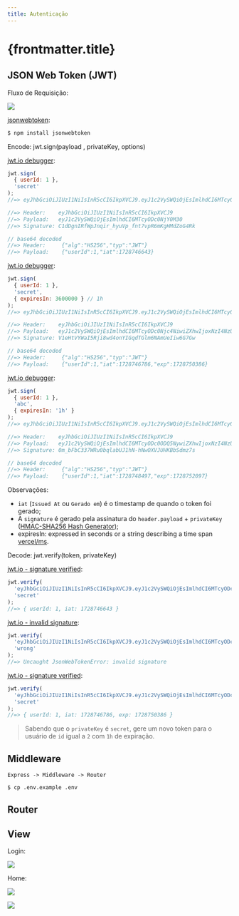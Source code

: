 ```yaml
---
title: Autenticação
---
```



# {frontmatter.title}

<CodeTree src="/codes/expressjs/invest-app-auth" githubUrl={true} devContainerUrl={true} />

## JSON Web Token (JWT)

Fluxo de Requisição:

![](/lp2/imgs/expressjs/auth/jwt-request.png)

[jsonwebtoken](https://www.npmjs.com/package/jsonwebtoken):

```bash
$ npm install jsonwebtoken
```

Encode: jwt.sign(payload , privateKey, options)

[jwt.io debugger](https://jwt.io/#debugger-io?token=eyJhbGciOiJIUzI1NiIsInR5cCI6IkpXVCJ9.eyJ1c2VySWQiOjEsImlhdCI6MTcyODc0NjY0M30.C1dDgnIRfWpJnqir_hyuVp_fnt7vpR6mKgHMdZoG4Rk):

```js showLineNumbers title="Encode JWT"
jwt.sign(
  { userId: 1 },
  'secret'
);
//=> eyJhbGciOiJIUzI1NiIsInR5cCI6IkpXVCJ9.eyJ1c2VySWQiOjEsImlhdCI6MTcyODc0NjY0M30.C1dDgnIRfWpJnqir_hyuVp_fnt7vpR6mKgHMdZoG4Rk

//=> Header:    eyJhbGciOiJIUzI1NiIsInR5cCI6IkpXVCJ9
//=> Payload:   eyJ1c2VySWQiOjEsImlhdCI6MTcyODc0NjY0M30
//=> Signature: C1dDgnIRfWpJnqir_hyuVp_fnt7vpR6mKgHMdZoG4Rk

// base64 decoded
//=> Header:     {"alg":"HS256","typ":"JWT"}
//=> Payload:    {"userId":1,"iat":1728746643}
```

[jwt.io debugger](https://jwt.io/#debugger-io?token=eyJhbGciOiJIUzI1NiIsInR5cCI6IkpXVCJ9.eyJ1c2VySWQiOjEsImlhdCI6MTcyODc0Njc4NiwiZXhwIjoxNzI4NzUwMzg2fQ.V1eHtVYWaI5Rji8wd4onYIGqdTGlm6NAmUeIiw6G7Gw):

```js showLineNumbers title="Encode JWT"
jwt.sign(
  { userId: 1 },
  'secret',
  { expiresIn: 3600000 } // 1h
);
//=> eyJhbGciOiJIUzI1NiIsInR5cCI6IkpXVCJ9.eyJ1c2VySWQiOjEsImlhdCI6MTcyODc0Njc4NiwiZXhwIjoxNzI4NzUwMzg2fQ.V1eHtVYWaI5Rji8wd4onYIGqdTGlm6NAmUeIiw6G7Gw

//=> Header:    eyJhbGciOiJIUzI1NiIsInR5cCI6IkpXVCJ9
//=> Payload:   eyJ1c2VySWQiOjEsImlhdCI6MTcyODc0Njc4NiwiZXhwIjoxNzI4NzUwMzg2fQ
//=> Signature: V1eHtVYWaI5Rji8wd4onYIGqdTGlm6NAmUeIiw6G7Gw

// base64 decoded
//=> Header:     {"alg":"HS256","typ":"JWT"}
//=> Payload:    {"userId":1,"iat":1728746786,"exp":1728750386}
```

[jwt.io debugger](https://jwt.io/#debugger-io?token=eyJhbGciOiJIUzI1NiIsInR5cCI6IkpXVCJ9.eyJ1c2VySWQiOjEsImlhdCI6MTcyODc0ODQ5NywiZXhwIjoxNzI4NzUyMDk3fQ.0m_bFbC337WRu0bqlabUJ1hN-hNwOXVJUHKBbSdmz7s):

```js showLineNumbers title="Encode JWT"
jwt.sign(
  { userId: 1 },
  'abc',
  { expiresIn: '1h' }
);
//=> eyJhbGciOiJIUzI1NiIsInR5cCI6IkpXVCJ9.eyJ1c2VySWQiOjEsImlhdCI6MTcyODc0ODQ5NywiZXhwIjoxNzI4NzUyMDk3fQ.0m_bFbC337WRu0bqlabUJ1hN-hNwOXVJUHKBbSdmz7s

//=> Header:    eyJhbGciOiJIUzI1NiIsInR5cCI6IkpXVCJ9
//=> Payload:   eyJ1c2VySWQiOjEsImlhdCI6MTcyODc0ODQ5NywiZXhwIjoxNzI4NzUyMDk3fQ
//=> Signature: 0m_bFbC337WRu0bqlabUJ1hN-hNwOXVJUHKBbSdmz7s

// base64 decoded
//=> Header:     {"alg":"HS256","typ":"JWT"}
//=> Payload:    {"userId":1,"iat":1728748497,"exp":1728752097}
```

Observações:

- `iat` (`Issued At` ou `Gerado em`) é o timestamp de quando o token foi gerado;
- A `signature` é gerado pela assinatura do `header.payload` + `privateKey` ([HMAC-SHA256 Hash Generator](https://www.devglan.com/online-tools/hmac-sha256-online));
- expiresIn: expressed in seconds or a string describing a time span [vercel/ms](https://github.com/vercel/ms).

Decode: jwt.verify(token, privateKey)

[jwt.io - signature verified](https://jwt.io/#debugger-io?token=eyJhbGciOiJIUzI1NiIsInR5cCI6IkpXVCJ9.eyJ1c2VySWQiOjEsImlhdCI6MTcyODc0NjY0M30.C1dDgnIRfWpJnqir_hyuVp_fnt7vpR6mKgHMdZoG4Rk):

```js showLineNumbers title="Decode JWT"
jwt.verify(
  'eyJhbGciOiJIUzI1NiIsInR5cCI6IkpXVCJ9.eyJ1c2VySWQiOjEsImlhdCI6MTcyODc0NjY0M30.C1dDgnIRfWpJnqir_hyuVp_fnt7vpR6mKgHMdZoG4Rk',
  'secret'
);
//=> { userId: 1, iat: 1728746643 }
```

[jwt.io - invalid signature](https://jwt.io/#debugger-io?token=eyJhbGciOiJIUzI1NiIsInR5cCI6IkpXVCJ9.eyJ1c2VySWQiOjEsImlhdCI6MTcyODc0NjY0M30.C1dDgnIRfWpJnqir_hyuVp_fnt7vpR6mKgHMdZoG4Rk):

```js showLineNumbers title="Decode JWT"
jwt.verify(
  'eyJhbGciOiJIUzI1NiIsInR5cCI6IkpXVCJ9.eyJ1c2VySWQiOjEsImlhdCI6MTcyODc0NjY0M30.C1dDgnIRfWpJnqir_hyuVp_fnt7vpR6mKgHMdZoG4Rk',
  'wrong'
);
//=> Uncaught JsonWebTokenError: invalid signature
```

[jwt.io - signature verified](https://jwt.io/#debugger-io?token=eyJhbGciOiJIUzI1NiIsInR5cCI6IkpXVCJ9.eyJ1c2VySWQiOjEsImlhdCI6MTcyODc0Njc4NiwiZXhwIjoxNzI4NzUwMzg2fQ.V1eHtVYWaI5Rji8wd4onYIGqdTGlm6NAmUeIiw6G7Gw):

```js showLineNumbers title="Decode JWT"
jwt.verify(
  'eyJhbGciOiJIUzI1NiIsInR5cCI6IkpXVCJ9.eyJ1c2VySWQiOjEsImlhdCI6MTcyODc0Njc4NiwiZXhwIjoxNzI4NzUwMzg2fQ.V1eHtVYWaI5Rji8wd4onYIGqdTGlm6NAmUeIiw6G7Gw',
  'secret'
);
//=> { userId: 1, iat: 1728746786, exp: 1728750386 }
```

> Sabendo que o `privateKey` é `secret`, gere um novo token para o usuário de `id` igual a `2` com `1h` de expiração.

## Middleware

```text
Express -> Middleware -> Router
```

<CodePreview src="/codes/expressjs/invest-app-auth/src/middleware/auth.js" highlightLines="9" />

<CodePreview src="/codes/expressjs/invest-app-auth/.env.example" highlightLines="10" />

```bash
$ cp .env.example .env
```

## Router

<CodePreview src="/codes/expressjs/invest-app-auth/src/routes.js" highlightLines="2-3,5,20,44,64,78,105,119,137,153-165,167-189" />

<CodePreview src="/codes/expressjs/invest-app-auth/requests.http" highlightLines="17-26,28-37,39-41,43-46,51,57,63,71,86,91,96,103,118" />

## View

Login:

![](/lp2/imgs/expressjs/auth/signin.png)

<CodePreview src="/codes/expressjs/invest-app-auth/public/signin.html" />

<CodePreview src="/codes/expressjs/invest-app-auth/public/js/signin.js" highlightLines="13,15-19" />

<CodePreview src="/codes/expressjs/invest-app-auth/public/js/services/api.js" highlightLines="5,30,49,71" />

<CodePreview src="/codes/expressjs/invest-app-auth/public/js/lib/auth.js" highlightLines="1,9,13,19" />

Home:

![](/lp2/imgs/expressjs/auth/home-profile.png)

![](/lp2/imgs/expressjs/auth/home-form.png)

<CodePreview src="/codes/expressjs/invest-app-auth/public/home.html" highlightLines="39-56" />

<CodePreview src="/codes/expressjs/invest-app-auth/public/js/home.js" highlightLines="240,242-252" />
